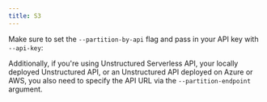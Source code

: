 ```yaml
---
title: S3
---
```



<SharedContentS3/>

Make sure to set the `--partition-by-api` flag and pass in your API key with `--api-key`:


<CodeGroup>

  <S3APISh />

  <S3APIPy />

</CodeGroup>

Additionally, if you're using Unstructured Serverless API, your locally deployed Unstructured API, or an Unstructured API
deployed on Azure or AWS, you also need to specify the API URL via the `--partition-endpoint` argument.